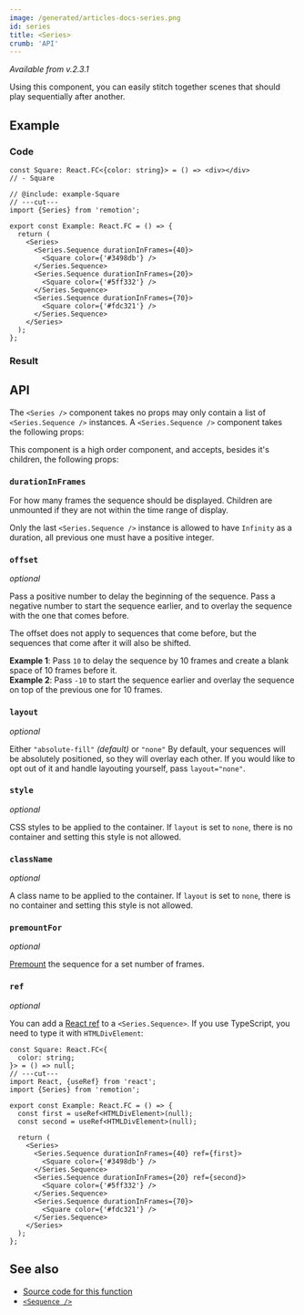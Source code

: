```yaml
---
image: /generated/articles-docs-series.png
id: series
title: <Series>
crumb: 'API'
---
```


_Available from v.2.3.1_


Using this component, you can easily stitch together scenes that should play sequentially after another.

## Example

### Code

```twoslash include example
const Square: React.FC<{color: string}> = () => <div></div>
// - Square
```

```tsx twoslash title="src/Example.tsx"
// @include: example-Square
// ---cut---
import {Series} from 'remotion';

export const Example: React.FC = () => {
  return (
    <Series>
      <Series.Sequence durationInFrames={40}>
        <Square color={'#3498db'} />
      </Series.Sequence>
      <Series.Sequence durationInFrames={20}>
        <Square color={'#5ff332'} />
      </Series.Sequence>
      <Series.Sequence durationInFrames={70}>
        <Square color={'#fdc321'} />
      </Series.Sequence>
    </Series>
  );
};
```

### Result

<SeriesExample type="base" />

## API

The `<Series />` component takes no props may only contain a list of `<Series.Sequence />` instances. A `<Series.Sequence />` component takes the following props:

This component is a high order component, and accepts, besides it's children, the following props:

### `durationInFrames`

For how many frames the sequence should be displayed. Children are unmounted if they are not within the time range of display.

Only the last `<Series.Sequence />` instance is allowed to have `Infinity` as a duration, all previous one must have a positive integer.

### `offset`

_optional_

Pass a positive number to delay the beginning of the sequence. Pass a negative number to start the sequence earlier, and to overlay the sequence with the one that comes before.

The offset does not apply to sequences that come before, but the sequences that come after it will also be shifted.

**Example 1**: Pass `10` to delay the sequence by 10 frames and create a blank space of 10 frames before it.  
**Example 2**: Pass `-10` to start the sequence earlier and overlay the sequence on top of the previous one for 10 frames.

### `layout`

_optional_

Either `"absolute-fill"` _(default)_ or `"none"` By default, your sequences will be absolutely positioned, so they will overlay each other. If you would like to opt out of it and handle layouting yourself, pass `layout="none"`.

### `style`<AvailableFrom v="3.3.4"/>

_optional_

CSS styles to be applied to the container. If `layout` is set to `none`, there is no container and setting this style is not allowed.

### `className`<AvailableFrom v="3.3.45"/>

_optional_

A class name to be applied to the container. If `layout` is set to `none`, there is no container and setting this style is not allowed.

### `premountFor`<AvailableFrom v="4.0.140"/>

_optional_

[Premount](/docs/player/premounting) the sequence for a set number of frames.

### `ref`<AvailableFrom v="3.3.4" />

_optional_

You can add a [React ref](https://react.dev/learn/manipulating-the-dom-with-refs) to a `<Series.Sequence>`. If you use TypeScript, you need to type it with `HTMLDivElement`:

```tsx twoslash title="src/Example.tsx"
const Square: React.FC<{
  color: string;
}> = () => null;
// ---cut---
import React, {useRef} from 'react';
import {Series} from 'remotion';

export const Example: React.FC = () => {
  const first = useRef<HTMLDivElement>(null);
  const second = useRef<HTMLDivElement>(null);

  return (
    <Series>
      <Series.Sequence durationInFrames={40} ref={first}>
        <Square color={'#3498db'} />
      </Series.Sequence>
      <Series.Sequence durationInFrames={20} ref={second}>
        <Square color={'#5ff332'} />
      </Series.Sequence>
      <Series.Sequence durationInFrames={70}>
        <Square color={'#fdc321'} />
      </Series.Sequence>
    </Series>
  );
};
```

## See also

- [Source code for this function](https://github.com/remotion-dev/remotion/blob/main/packages/core/src/series/index.tsx)
- [`<Sequence />`](/docs/sequence)
